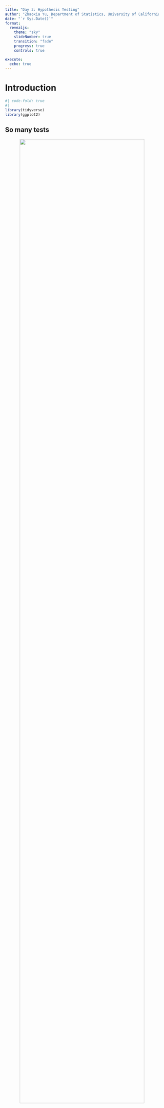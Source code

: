 ```yaml
---
title: "Day 3: Hypothesis Testing"
author: "Zhaoxia Yu, Department of Statistics, University of California, Irvine"
date: "`r Sys.Date()`"
format: 
  revealjs:
    theme: "sky"
    slideNumber: true
    transition: "fade"
    progress: true
    controls: true

execute:
  echo: true
---
```


# Introduction

```r
#| code-fold: true
#| 
library(tidyverse)
library(ggplot2)
```

## So many tests

::: {style="text-align: center;"}
![](images/clipboard-1167207519.png){height="90%"}
:::

## Read Data

```r
#| code-fold: true

alzheimer_data <- read.csv('data/alzheimer_data.csv') %>% 
  select(id, diagnosis, age, educ, female, height, weight, lhippo, rhippo) %>% 
  mutate(diagnosis = as.factor(diagnosis), female = as.factor(female))


alzheimer_healthy <- read.csv('data/alzheimer_data.csv') %>% 
  select(id, diagnosis, age, educ, female, height, weight, lhippo, rhippo) %>% 
  mutate(diagnosis = as.factor(diagnosis), female = as.factor(female)) %>% filter(diagnosis==0)
```

## Hypothesis

-   A **hypothesis** is a statement about one or more random variables or their associated parameters

-   A Hypothesis a testable statement; we test it based on sample data.

-   Research questions can often be formulated in to hypotheses. Examples

    -   Are students who play musical instruments more likely to have higher GPAs than students who do not play musical instruments?

    -   Do people who exercise regularly have lower blood pressure than those who do not exercise regularly?

## TYPES OF HYPOTHESES:

**Null Hypothesis** ($H_0$)

-   **Definition**: A statement is often about no effect or no difference, or nothing of interest.

-   **Purpose**: Serves as the default or starting assumption.

**Alternative Hypothesis** ($H_a$) or $H_1$)

-   **Definition**: A statement is often about an effect or a difference.

-   **Purpose**: Represents what we are trying to find evidence for.

## HYPOTHESIS TESTING

-   To determine whether to reject the null hypothesis, we measure the empirical support provided by the observed data against the null hypothesis using some statistics.

-   We use statistics, known as test statistics, to evaluate our hypotheses.

-   A statistic is considered a **test statistic** if its sampling distribution under the null hypothesis is completely known (either exactly or approximately).

-   The distribution of test statistics under the null hypothesis is referred to as the **null distribution**.

# LIST OF QUESTIONS / EXAMPLES

## A LIST OF QUESTIONS

::: {style="font-size: 75%;"}
-   Is the mean left hippocampus volume of healthy adults 3cm$^3$?

-   Is the proportion of healthy adults with a \>3cm$^3$ right hippocampus 50%?

-   Does healthy men and women have the same mean left hippocampus volume?

-   Is human’s left hippocampus volume the same as the right hippocampus volume?

-   Is having a greater right vs left hippocampus associated with gender?

-   Is hippocampus volume correlated with age in healthy adults?

-   Does left hippocampus volume differ across diagnosis groups?
:::

# Example 1

## Example 1

::: {style="font-size: 75%;"}
-   **Research Question**: Is the mean left hippocampus volume of healthy adults greater than 3cm$^3$?

-   **Null Hypothesis**: The mean left hippocampus volume of healthy adults is 3cm$^3$.

-   **Alternative Hypothesis**: The mean left hippocampus volume of healthy adults is different from 3cm3

$$H_0:μ=3 \mbox{ vs } H_1: μ\not=3$$

-   Calculate the sample mean. What does the sample mean tell you? Should you reject $H_0$ based on the result?
:::

```r
#| code-fold: true
mean(alzheimer_healthy$lhippo)
```

## Example 1

-   If the true distribution is $N(3,\sigma^2)$, we have $\bar X\sim N(3, \sigma^2/n)$. Further, $\frac{\bar X - 3}{\sigma/\sqrt{n}}\sim N(0,1)$

-   Because $\sigma$ is unknown, we replace it with the $s$, the sample SD, leading to a test statistic $$T=\frac{\bar X - 3}{s/\sqrt{n}}\overset{H_0}\sim t_{n-1}$$

-   The “$H_0$” above “\sim\$" indicates this is the null distribution of the test statistic $T$, i.e., the distribution when $H_0$ is true.

## Example 1

-   We say T is a statistic because it can be computed once we have data and its distribution is known under $H_0$.

-   In this example, the null distribution is $t_{1534−1}$ , very similar to $N(0,1)$, only slightly more spread out.

-   Calculate the test statistics

```r
#| code-fold: true
n=length(alzheimer_healthy$lhippo)
(mean(alzheimer_healthy$lhippo)-3)/ (sd(alzheimer_healthy$lhippo)/sqrt(n))
```

-   Is this value surprising if $H_0$ is true? Why?

## Example 1

-   The null distribution is used as the reference to examine when the observed test statistic is surprising, in the direction of $H_1$.

-   The p-value is defined as probability of observing a value that is as extreme as or more so in the direction of $H_1$.

-   In this example, $H_1: \mu\not=3$, i.e., both directions are considered extreme.

::: {style="text-align: center;"}
![](images/clipboard-888276776.png){width="40%"}
:::

## Step-by-Step for One-sample T-test

```r
#| code-fold: true
#probability of greater than 17.72495
print("probability of greater than 17.72495")
pt(17.72495, df=n-1, lower.tail=F)

#probability of less than -17.72495
print("probability of less than -17.72495")
pt(-17.72495, df=n-1, lower.tail=T)

#p-value
print("p-value")
pt(17.72495, df=n-1, lower.tail=F)+pt(-17.72495, df=n-1, lower.tail=T)
```

## Use t.test

We don’t have to the calculation manually. We can run a one-sample t-test using `t.test`

```r
#| code-fold: true

#the default test is two-tailed/sided
t.test(alzheimer_healthy$lhippo, mu=3)  
```

# EXAMPLE 1 L: LEFT-TAILED

-   Suppose we consider $H_0: \mu=3 \mbox{ vs } H_1: \mu < 3$.
-   Then p-value should be calculated to reflect the direction of $H_1$.

::: {style="text-align: center;"}
![](images/clipboard-1191121346.png){height="20%"}
:::

```r
#| code-fold: true
#use the CDF of t to compute p-value
pt(17.72495, df=n-1, lower.tail=T)

#use t-test
t.test(alzheimer_healthy$lhippo, mu=3, alternative = "less")  
```

# EXAMPLE 1 R: RIGHT-TAILED

-   Suppose we consider $H_0: \mu=3 \mbox{ vs } H_1: \mu>3$.

-   Again, p-value should be calculated to reflect the direction of $H_1$.

::: {style="text-align: center;"}
![](images/clipboard-4027981191.png){width="30%"}
:::

```r
#| code-fold: true
#use the CDF of t to compute p-value
pt(17.72495, df=n-1, lower.tail=F)
#use t-test
t.test(alzheimer_healthy$lhippo, mu=3, alternative = "greater")  
```

## EXAMPLE 1: SUMMARY

We have presented **one-sample t-test**.

::: {style="text-align: center;"}
![](images/clipboard-2496702990.png){width="80%"}
:::

# Example 2

## Example 2
- **Research Question**: Is the proportion of healthy adults with a >3cm$^3$ right hippocampus 50%?

- **Null Hypothesis**: The proportion of healthy adults with a >3cm$^3$
 right hippocampus is 50%.

- **Alternative Hypothesis**: The proportion of healthy adults with a >3cm$^3$ right hippocampus is greater than 50%.

$$H_0: p=0.5 \mbox{ vs } p>0.5 $$

- Method: **one-sample proportion z-test** (one-tailed/sided, right-tailed)


## Example 2

::: {style="font-size: 75%;"}
- To construct a test statistic for one-sample proportion test, we 

1. calculate the sample proportion, denoted by $\hat p$.

2. calculate its standard error, which equals $\hat p (1-\hat p)/\sqrt{n}$ .

3. obtain a standardized test statistics

$$\frac{\hat p - p_0}{\sqrt{\hat p (1-\hat p)/n}}$$

where $p_0$ is the hypothetical value specified in $H_0:p=p_0$.

4. compare to the $N(0,1)$, which is the approximate null distribution of the test statistic.
:::

## Example 2
```r
#| code-fold: true
phat=mean(alzheimer_healthy$lhippo>3 )
phat

phat.se=sqrt(phat*(1-phat)/n)
phat.se

(phat-0.5)/phat.se

#p-value
pnorm((phat-0.5)/phat.se, lower.tail = F)
```


# EXAMPLE 3

## Example 3
- **Research Question**: Does healthy men and women have the same mean left hippocampus volume?

- **Null Hypothesis**: Healthy men and women have the same mean left hippocampus volume.

- **Alternative Hypothesis**: Healthy men and women have different mean left hippocampus volume.

$$H_0: \mu_f = \mu_m \mbox{ vs } H_1: \mu_f \not= \mu_m$$

- Method: **two-sample t-test**, which compares the mean of two populations

## Example 3
- The way to construct a two-sample t-test statistic is similar to that for one-sample t-test.

1. Calculate the difference in the sample means between two groups
2. Calculate the standard error of the difference in sample means
3. Standardize it to construct a test statistic
4. Compare this two-sample t.test to the reference/null distribution, which is a t-distribution


## EXAMPLE 3
- One complication: whether to assume the two populations have the same variance
  - The results of the two versions might be slightly different
  - the default in R is unequal variance

## EXAMPEL 3
We will present the result of two-sided test. If desired, we can also perform one-sided tests.

```r
#| code-fold: true
t.test(alzheimer_healthy$lhippo[alzheimer_healthy$female==0], alzheimer_healthy$lhippo[alzheimer_healthy$female==1])

t.test(alzheimer_healthy$lhippo ~ alzheimer_healthy$female)
```
  
  
#  EXAMPLE 4
## EXAMPLE 4
- **Research Question**: Is human’s left hippocampus volume the same as the right hippocampus volume?

- **Null Hypothesis**: Human’s left hippocampus volume is the same as the right hippocampus volume.

- **Alternative Hypothesis**: Human’s left hippocampus volume is not the same as the right hippocampus volume.

$$H_0: \mu_L = \mu_R \mbox{ vs } \mu_L \not= \mu_R$$

- Method: **paired t-test**

## Example 4
- It is attempting to perform a two-sample t-test
- However, one fundamental assumption in the two-sample problem is that the two samples should be independent, such as the female group vs the male group. 
- Here we are looking at two features (left vs right hippocampus) of the same subjects. The correct test is 
- **paired t-test**, which equivalent to perform a one-sample t-test using the differences


## Example 4
```r
#| code-fold: true
t.test(alzheimer_data$rhippo, alzheimer_data$lhippo, paired = T)

#equivalently, 
t.test(alzheimer_data$rhippo- alzheimer_data$lhippo)
```

# Example 5

## Example 5

- **Research Question**: Is having a greater right vs left hippocampus associated with gender in healthy adults?

- This is category variable vs category variable problem

- Method: **chi-squared test**

```r
#| code-fold: true

table(alzheimer_data$rhippo>alzheimer_data$lhippo,
      alzheimer_data$female)

chisq.test(table(alzheimer_data$rhippo>alzheimer_data$lhippo,
      alzheimer_data$female))
```


# Example 6

## Example 6
- **Research Question**: Is hippocampus volume correlated with age in healthy adults?

- **Null Hypothesis**: hippocampus volume and age are not correlated.
- **Alternative Hypothesis**: hippocampus volume and age are not correlated.

$$H_0: \rho=0 \mbox{ vs } H_1: \rho\not=0$$

- Method: correlation test, more general, linear regression.

## Example 6: Visualization
```r
#| code-fold: true
#| fig-align: center

alzheimer_healthy$hippo = (alzheimer_healthy$lhippo+alzheimer_healthy$rhippo)/2

plot(alzheimer_healthy$age, alzheimer_healthy$hippo)
```
Discussion: is there a linear trend? are there regions of concerns? 


## Example 6
```r
#| code-fold: true

cor.test(alzheimer_healthy$age, alzheimer_healthy$hippo)

#alternatively, we can use linear regression
summary(lm(alzheimer_healthy$hippo ~ alzheimer_healthy$age))
```


## Example 7
- **Research Question**: Does left hippocampus volume differ across diagnosis groups?

- **Null Hypothesis**: 

- **Alternative Hypothesis**:

$$H_0: \mu_0=\mu_1=\mu_2 \mbox{ vs } H_1: \mbox{ at least two means are different}$$

- Method: one-way analysis of variance (ANOVA), more generally, linear regression

## Example 7
```r
#| code-fold: true


summary(aov(alzheimer_data$lhippo ~ alzheimer_data$diagnosis))

#equivalently
summary(aov(lhippo ~ diagnosis, data=alzheimer_data))
```

## NONPARAMETRIC TESTS

::: {style="font-size: 75%;"}
- The tests we introduced might not work well for small sample sizes.

- There are corresponding parametric methods, which are more robust. 
 
1. one-sample t-test : signed rank test

2. two-sample t-test : Mann-Whitney U test, also known as Wilcoxon rank sum test

3. one-sample proportion test : binomial test

4. paired t-test : signed rank test

5. chi-squared test : Fisher’s exact test

6. Pearson’s correlation : Spearman’s correlation

7. one-way ANOVA : Kruskal-Wallis H test
:::


